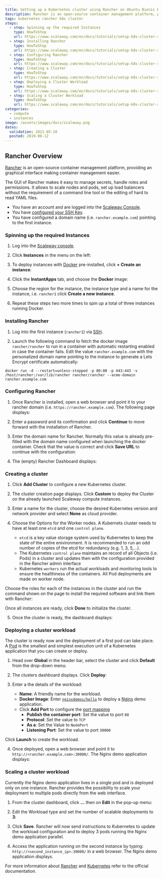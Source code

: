 ```yaml
---
title: Setting up a Kubernetes cluster using Rancher on Ubuntu Bionic Beaver
description: Rancher is an open-source container management platform, providing an graphical interface making container management easier.
tags: kubernetes rancher k8s cluster
steps:
  - step: Spinning up the required Instances
    type: HowToStep
    url: https://www.scaleway.com/en/docs/tutorials/setup-k8s-cluster-rancher#-Spinning-up-the-required-Instances
  - step: Installing Rancher
    type: HowToStep
    url: https://www.scaleway.com/en/docs/tutorials/setup-k8s-cluster-rancher#-Installing-Rancher
  - step: Configuring Rancher
    type: HowToStep
    url: https://www.scaleway.com/en/docs/tutorials/setup-k8s-cluster-rancher#-Configuring-Rancher
  - step: Creating a Cluster
    type: HowToStep
    url: https://www.scaleway.com/en/docs/tutorials/setup-k8s-cluster-rancher#-Creating-a-Cluster
  - step: Deploying a Cluster Workload
    type: HowToStep
    url: https://www.scaleway.com/en/docs/tutorials/setup-k8s-cluster-rancher#-Deploying-a-Cluster-Workload
  - step: Scaling a Cluster Workload
    type: HowToStep
    url: https://www.scaleway.com/en/docs/tutorials/setup-k8s-cluster-rancher#-Scaling-a-Cluster-Workload
categories:
  - compute
  - instances
image: /assets/images/docs/scaleway.png
dates:
  validation: 2021-05-10
  posted: 2019-08-12
---
```


## Rancher Overview

[Rancher](https://rancher.com/) is an open-source container management platform, providing an graphical interface making container management easier.

The GUI of Rancher makes it easy to manage secrets, handle roles and permissions. It allows to scale nodes and pods, set up load balancers without the requirement of a command line tool or the editing of hard to read YAML files.

<Message type="requirement">

- You have an account and are logged into the [Scaleway Console](https://console.scaleway.com).
- You have [configured your SSH Key](/console/my-project/how-to/create-ssh-key/).
- You have configured a domain name (i.e. `rancher.example.com`) pointing to the first instance.

</Message>

### Spinning up the required Instances

1. Log into the [Scaleway console](https://console.scaleway.com).

2. Click **Instances** in the menu on the left:

  <Lightbox src="scaleway-rancher_instances.png" alt="" />

3. To deploy instances with [Docker](https://www.docker.com/) pre-installed, click **+ Create an instance**:

  <Lightbox src="scaleway-rancher_create_instance.png" alt="" />

4. Click the **InstantApps** tab, and choose the **Docker** image:

  <Lightbox src="scaleway-rancher_instant_apps.png" alt="" />

  <Lightbox src="scaleway-rancher_docker.png" alt="" />

5. Choose the region for the instance, the instance type and a name for the instance, i.e. `rancher1` click **Create a new instance**.

6. Repeat these steps two more times to spin up a total of three instances running Docker.

### Installing Rancher

1. Log into the first instance (`rancher1`) via [SSH](/compute/instances/how-to/connect-to-instance/).

2. Launch the following command to fetch the docker image `rancher/rancher` to run in a container with automatic restarting enabled in case the container fails. Edit the value `rancher.example.com` with the personalized domain name pointing to the instance to generate a Lets Encrypt certificate automatically:

  ```
  docker run -d --restart=unless-stopped -p 80:80 -p 443:443 -v /host/rancher:/var/lib/rancher rancher/rancher --acme-domain rancher.example.com
  ```

### Configuring Rancher

1. Once Rancher is installed, open a web browser and point it to your rancher domain (i.e. `https://rancher.example.com`). The following page displays:

  <Lightbox src="scaleway-rancher_password.png" alt="" />

2. Enter a password and its confirmation and click **Continue** to move forward with the installation of Rancher.

3. Enter the domain name for Rancher. Normally this value is already pre-filled with the domain name configured when launching the docker container. Check that the value is correct and click **Save URL** to continue with the configuration:

  <Lightbox src="scaleway-rancher_domain.png" alt="" />

4. The (empty) Rancher Dashboard displays:

  <Lightbox src="scaleway-rancher_dashboard_empty.png" alt="" />

### Creating a cluster

1. Click **Add Cluster** to configure a new Kubernetes cluster.

2. The cluster creation page displays. Click **Custom** to deploy the Cluster on the already launched Scaleway compute instances.

  <Lightbox src="scaleway-rancher_add_cluster.png" alt="" />

3. Enter a name for the cluster, choose the desired Kubernetes version and network provider and select **None** as cloud provider.

  <Lightbox src="scaleway-rancher_cluster_options.png" alt="" />

4. Choose the Options for the Worker nodes. A Kubernets cluster needs to have at least one `etcd` and one `control plane`.

    - `etcd` is a key value storage system used by Kubernetes to keep the state of the entire enivironment. It is recommended to run an odd number of copies of the etcd for redundancy (e.g. 1, 3, 5,...).
    - The Kubernetes `control plane` maintains an record of all Objects (i.e. Pods) in a cluster and updates then with the configuration provided in the Rancher admin interface
    - Kubernetes `workers` run the actual workloads and monitoring tools to ensure the healthiness of the containers. All Pod deployments are made on worker node.

  Choose the roles for each of the instances in the cluster and run the command shown on the page to install the required software and link them with Rancher:

  <Lightbox src="scaleway-rancher_node_run.png" alt="" />

  Once all instances are ready, click **Done** to initialize the cluster.

5. Once the cluster is ready, the dashboard displays:

  <Lightbox src="scaleway-rancher_dashboard.png" alt="" />

### Deploying a cluster workload

The cluster is ready now and the deployment of a first pod can take place. A [Pod](https://kubernetes.io/docs/concepts/workloads/pods/pod-overview/) is the smallest and simplest execution unit of a Kubernetes application that you can create or deploy.

1. Head over **Global** in the header bar, select the cluster and click **Default** from the drop-down menu:

  <Lightbox src="scaleway-rancher_dashboard.png" alt="" />

2. The clusters dashboard displays. Click **Deploy**:

  <Lightbox src="scaleway-rancher_menu.png" alt="" />

3. Enter a the details of the workload:

    - **Name**: A friendly name for the workload.
    - **Docker Image**: Enter [`nginxdemos/hello`](https://hub.docker.com/r/nginxdemos/hello/) to deploy a [Nginx](http://nginx.org/) demo application.
    - Click **Add Port** to configure the [port mapping](https://en.wikipedia.org/wiki/Port_forwarding)
      - **Publish the container port**: Set the value to port `80`
      - **Protocol**: Set the value to `TCP`
      - **As a**: Set the Value to `NodePort`
      - **Listening Port**: Set the value to port `30000`

  <Lightbox src="scaleway-deploy_workload.png" alt="" />

  Click **Launch** to create the workload.

4. Once deployed, open a web browser and point it to `http://<rancher.example.com>:30000/`. The Nginx demo application displays:

  <Lightbox src="scaleway-nginx_demo_app.png" alt="" />

### Scaling a cluster workload

Currently the Nginx demo application lives in a single pod and is deployed only on one instance. Rancher provides the possibility to scale your deployment to multiple pods directly from the web interface.

1. From the cluster dashboard, click **...** then on **Edit** in the pop-up menu:

  <Lightbox src="scaleway-workload_edit.png" alt="" />

2. Edit the Workload type and set the number of scalable deployments to **3**:

  <Lightbox src="scaleway-upgrade_service.png" alt="" />

3. Click **Save**. Rancher will now send instructions to Kubernetes to update the workload configuration and to deploy 3 pods running the Nginx demo application parallel.

  <Lightbox src="scaleway-workload_updated.png" alt="" />

4. Access the application running on the second instance by typing: `http://<second_instance_ip>:30000/` in a web browser. The Nginx demo application displays.

For more information about [Rancher](https://rancher.com/docs/rancher/v2.x/en/) and [Kubernetes](https://kubernetes.io/docs/home/) refer to the official documentation.
